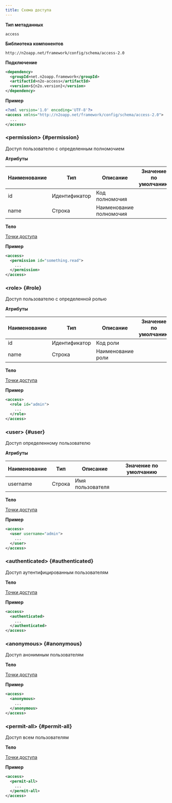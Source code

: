 ```yaml
---
title: Схема доступа
---
```


**Тип метаданных**

`access`

**Библиотека компонентов**

```
http://n2oapp.net/framework/config/schema/access-2.0
```

**Подключение**

```xml
<dependency>
  <groupId>net.n2oapp.framework</groupId>
  <artifactId>n2o-access</artifactId>
  <version>${n2o.version}</version>
</dependency>
```

**Пример**

```xml
<?xml version='1.0' encoding='UTF-8'?>
<access xmlns="http://n2oapp.net/framework/config/schema/access-2.0">
  ...
</access>
```

### &lt;permission&gt; {#permission}

Доступ пользователю с определенным полномочием

**Атрибуты**

|Наименование|Тип          |Описание               |Значение по умолчанию|
|------------|-------------|-----------------------|---------------------|
|id          |Идентификатор|Код полномочия         |                     |
|name        |Строка       |Наименование полномочия|                     |

**Тело**

[Точки доступа](../xml/accesspoint)

**Пример**

```xml
<access>
  <permission id="something.read">
    ...
  </permission>
</access>
```

### &lt;role&gt; {#role}

Доступ пользователю с определенной ролью

**Атрибуты**

|Наименование|Тип          |Описание               |Значение по умолчанию|
|------------|-------------|-----------------------|---------------------|
|id          |Идентификатор|Код роли               |                     |
|name        |Строка       |Наименование роли      |                     |

**Тело**

[Точки доступа](../xml/accesspoint)

**Пример**

```xml
<access>
  <role id="admin">
    ...
  </role>
</access>
```

### &lt;user&gt; {#user}

Доступ определенному пользователю

**Атрибуты**

|Наименование|Тип          |Описание               |Значение по умолчанию|
|------------|-------------|-----------------------|---------------------|
|username    |Строка       |Имя пользователя       |                     |

**Тело**

[Точки доступа](../xml/accesspoint)

**Пример**

```xml
<access>
  <user username="admin">
    ...
  </user>
</access>
```

### &lt;authenticated&gt; {#authenticated}

Доступ аутентифицированным пользователям

**Тело**

[Точки доступа](../xml/accesspoint)

**Пример**

```xml
<access>
  <authenticated>
    ...
  </authenticated>
</access>
```

### &lt;anonymous&gt; {#anonymous}

Доступ анонимным пользователям

**Тело**

[Точки доступа](../xml/accesspoint)

**Пример**

```xml
<access>
  <anonymous>
    ...
  </anonymous>
</access>
```

### &lt;permit-all&gt; {#permit-all}

Доступ всем пользователям

**Тело**

[Точки доступа](../xml/accesspoint)

**Пример**

```xml
<access>
  <permit-all>
    ...
  </permit-all>
</access>
```
